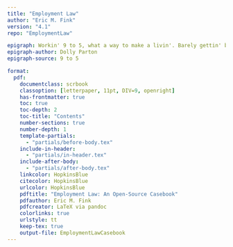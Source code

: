 ```yaml
---
title: "Employment Law"
author: "Eric M. Fink"
version: "4.1"
repo: "EmploymentLaw"

epigraph: Workin' 9 to 5, what a way to make a livin'. Barely gettin' by, it's all takin' and no givin'. They just use your mind and they never give you credit. It's enough to drive you crazy if you let it.
epigraph-author: Dolly Parton 
epigraph-source: 9 to 5

format:
  pdf:
    documentclass: scrbook
    classoption: [letterpaper, 11pt, DIV=9, openright]
    has-frontmatter: true
    toc: true
    toc-depth: 2
    toc-title: "Contents"
    number-sections: true
    number-depth: 1
    template-partials:
      - "partials/before-body.tex"
    include-in-header:
      - "partials/in-header.tex"
    include-after-body:
      - "partials/after-body.tex"
    linkcolor: HopkinsBlue
    citecolor: HopkinsBlue
    urlcolor: HopkinsBlue
    pdftitle: "Employment Law: An Open-Source Casebook"
    pdfauthor: Eric M. Fink
    pdfcreator: LaTeX via pandoc
    colorlinks: true
    urlstyle: tt
    keep-tex: true
    output-file: EmploymentLawCasebook
---
```


